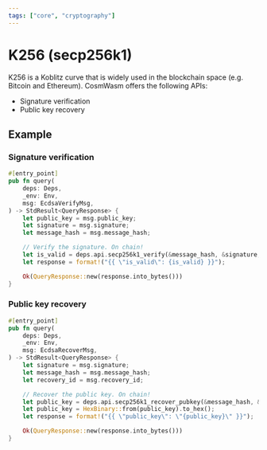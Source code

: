 ```yaml
---
tags: ["core", "cryptography"]
---
```



# K256 (secp256k1)

K256 is a Koblitz curve that is widely used in the blockchain space (e.g. Bitcoin and Ethereum). CosmWasm
offers the following APIs:

- Signature verification
- Public key recovery

## Example

### Signature verification

```rust filename="contract.rs" template="core"
#[entry_point]
pub fn query(
    deps: Deps,
    _env: Env,
    msg: EcdsaVerifyMsg,
) -> StdResult<QueryResponse> {
    let public_key = msg.public_key;
    let signature = msg.signature;
    let message_hash = msg.message_hash;

    // Verify the signature. On chain!
    let is_valid = deps.api.secp256k1_verify(&message_hash, &signature, &public_key)?;
    let response = format!("{{ \"is_valid\": {is_valid} }}");

    Ok(QueryResponse::new(response.into_bytes()))
}
```

### Public key recovery

```rust filename="contract.rs" template="core"
#[entry_point]
pub fn query(
    deps: Deps,
    _env: Env,
    msg: EcdsaRecoverMsg,
) -> StdResult<QueryResponse> {
    let signature = msg.signature;
    let message_hash = msg.message_hash;
    let recovery_id = msg.recovery_id;

    // Recover the public key. On chain!
    let public_key = deps.api.secp256k1_recover_pubkey(&message_hash, &signature, recovery_id)?;
    let public_key = HexBinary::from(public_key).to_hex();
    let response = format!("{{ \"public_key\": \"{public_key}\" }}");

    Ok(QueryResponse::new(response.into_bytes()))
}
```
